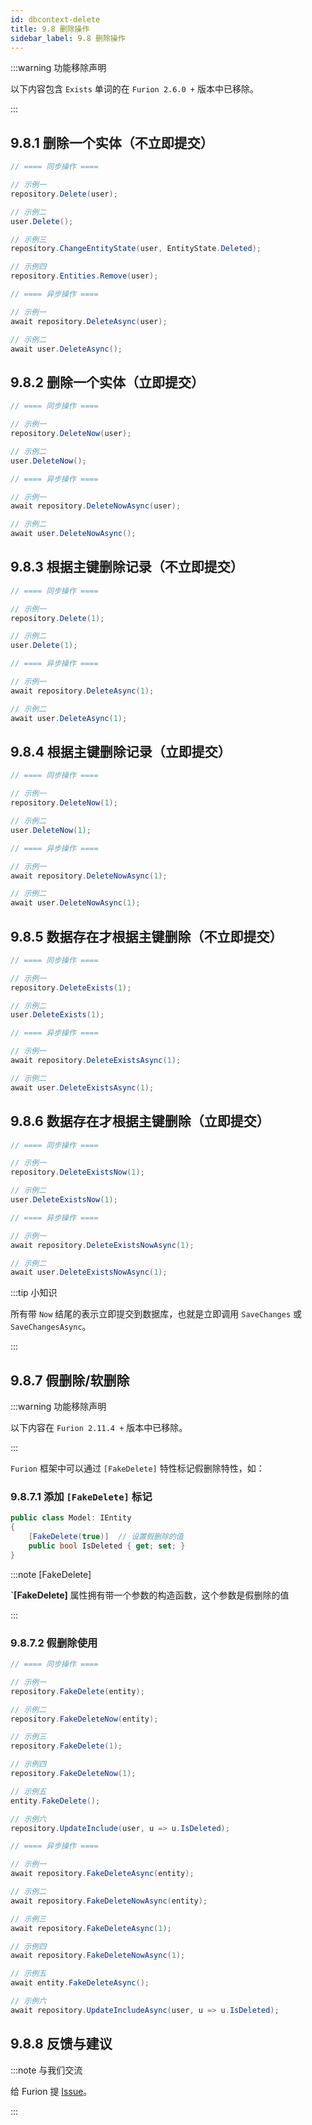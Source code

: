```yaml
---
id: dbcontext-delete
title: 9.8 删除操作
sidebar_label: 9.8 删除操作
---
```


:::warning 功能移除声明

以下内容包含 `Exists` 单词的在 `Furion 2.6.0 +` 版本中已移除。

:::

## 9.8.1 删除一个实体（不立即提交）

```cs
// ==== 同步操作 ====

// 示例一
repository.Delete(user);

// 示例二
user.Delete();

// 示例三
repository.ChangeEntityState(user, EntityState.Deleted);

// 示例四
repository.Entities.Remove(user);

// ==== 异步操作 ====

// 示例一
await repository.DeleteAsync(user);

// 示例二
await user.DeleteAsync();
```

## 9.8.2 删除一个实体（立即提交）

```cs
// ==== 同步操作 ====

// 示例一
repository.DeleteNow(user);

// 示例二
user.DeleteNow();

// ==== 异步操作 ====

// 示例一
await repository.DeleteNowAsync(user);

// 示例二
await user.DeleteNowAsync();
```

## 9.8.3 根据主键删除记录（不立即提交）

```cs
// ==== 同步操作 ====

// 示例一
repository.Delete(1);

// 示例二
user.Delete(1);

// ==== 异步操作 ====

// 示例一
await repository.DeleteAsync(1);

// 示例二
await user.DeleteAsync(1);
```

## 9.8.4 根据主键删除记录（立即提交）

```cs
// ==== 同步操作 ====

// 示例一
repository.DeleteNow(1);

// 示例二
user.DeleteNow(1);

// ==== 异步操作 ====

// 示例一
await repository.DeleteNowAsync(1);

// 示例二
await user.DeleteNowAsync(1);
```

## 9.8.5 数据存在才根据主键删除（不立即提交）

```cs
// ==== 同步操作 ====

// 示例一
repository.DeleteExists(1);

// 示例二
user.DeleteExists(1);

// ==== 异步操作 ====

// 示例一
await repository.DeleteExistsAsync(1);

// 示例二
await user.DeleteExistsAsync(1);
```

## 9.8.6 数据存在才根据主键删除（立即提交）

```cs
// ==== 同步操作 ====

// 示例一
repository.DeleteExistsNow(1);

// 示例二
user.DeleteExistsNow(1);

// ==== 异步操作 ====

// 示例一
await repository.DeleteExistsNowAsync(1);

// 示例二
await user.DeleteExistsNowAsync(1);
```

:::tip 小知识

所有带 `Now` 结尾的表示立即提交到数据库，也就是立即调用 `SaveChanges` 或 `SaveChangesAsync`。

:::

## 9.8.7 假删除/软删除

:::warning 功能移除声明

以下内容在 `Furion 2.11.4 +` 版本中已移除。

:::

`Furion` 框架中可以通过 `[FakeDelete]` 特性标记假删除特性，如：

### 9.8.7.1 添加 `[FakeDelete]` 标记

```cs {3}
public class Model: IEntity
{
    [FakeDelete(true)]  // 设置假删除的值
    public bool IsDeleted { get; set; }
}
```

:::note [FakeDelete]

**`[FakeDelete]** 属性拥有带一个参数的构造函数，这个参数是假删除的值

:::

### 9.8.7.2 假删除使用

```cs
// ==== 同步操作 ====

// 示例一
repository.FakeDelete(entity);

// 示例二
repository.FakeDeleteNow(entity);

// 示例三
repository.FakeDelete(1);

// 示例四
repository.FakeDeleteNow(1);

// 示例五
entity.FakeDelete();

// 示例六
repository.UpdateInclude(user, u => u.IsDeleted);

// ==== 异步操作 ====

// 示例一
await repository.FakeDeleteAsync(entity);

// 示例二
await repository.FakeDeleteNowAsync(entity);

// 示例三
await repository.FakeDeleteAsync(1);

// 示例四
await repository.FakeDeleteNowAsync(1);

// 示例五
await entity.FakeDeleteAsync();

// 示例六
await repository.UpdateIncludeAsync(user, u => u.IsDeleted);
```

## 9.8.8 反馈与建议

:::note 与我们交流

给 Furion 提 [Issue](https://gitee.com/dotnetchina/Furion/issues/new?issue)。

:::
